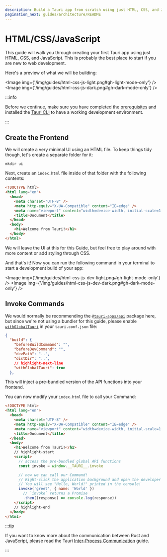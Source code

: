 ```yaml
---
description: Build a Tauri app from scratch using just HTML, CSS, and JavaScript
pagination_next: guides/architecture/README
---
```



# HTML/CSS/JavaScript

This guide will walk you through creating your first Tauri app using just HTML, CSS, and JavaScript. This is probably the best place to start if you are new to web development.

<Intro />

Here's a preview of what we will be building:

<Image img={'/img/guides/html-css-js-light.png#gh-light-mode-only'} />
<Image img={'/img/guides/html-css-js-dark.png#gh-dark-mode-only'} />

:::info

Before we continue, make sure you have completed the [prerequisites] and installed the [Tauri CLI][tauri-cli] to have a working development environment.

:::

## Create the Frontend

We will create a very minimal UI using an HTML file. To keep things tidy though, let's create a separate folder for it:

```shell
mkdir ui
```

Next, create an `index.html` file inside of that folder with the following contents:

```html title=index.html
<!DOCTYPE html>
<html lang="en">
  <head>
    <meta charset="UTF-8" />
    <meta http-equiv="X-UA-Compatible" content="IE=edge" />
    <meta name="viewport" content="width=device-width, initial-scale=1.0" />
    <title>Document</title>
  </head>
  <body>
    <h1>Welcome from Tauri!</h1>
  </body>
</html>
```

We will leave the UI at this for this Guide, but feel free to play around with more content or add styling through CSS.

<TauriInit
  webAssets="For the sake of this tutorial we will answer this with '../ui'."
  devServer="Because we don't use a frontend bundler with Hot Module Reloading (HMR) for this tutorial we will answer with the same path as the previous question: '../ui'."
/>

And that's it! Now you can run the following command in your terminal to start a development build of your app:

<Command name="dev" />

<Image img={'/img/guides/html-css-js-dev-light.png#gh-light-mode-only'} />
<Image img={'/img/guides/html-css-js-dev-dark.png#gh-dark-mode-only'} />

## Invoke Commands

<Commands />

We would normally be recommending the [`@tauri-apps/api`] package here, but since we're not using a bundler for this guide, please enable [`withGlobalTauri`] in your `tauri.conf.json` file:

```json
{
  "build": {
    "beforeBuildCommand": "",
    "beforeDevCommand": "",
    "devPath": "..",
    "distDir": "..",
    // highlight-next-line
    "withGlobalTauri": true
  },
```

This will inject a pre-bundled version of the API functions into your frontend.

You can now modify your `index.html` file to call your Command:

```html title=index.html
<!DOCTYPE html>
<html lang="en">
  <head>
    <meta charset="UTF-8" />
    <meta http-equiv="X-UA-Compatible" content="IE=edge" />
    <meta name="viewport" content="width=device-width, initial-scale=1.0" />
    <title>Document</title>
  </head>
  <body>
    <h1>Welcome from Tauri!</h1>
    // highlight-start
    <script>
      // access the pre-bundled global API functions
      const invoke = window.__TAURI__.invoke

      // now we can call our Command!
      // Right-click the application background and open the developer tools.
      // You will see "Hello, World!" printed in the console!
      invoke('greet', { name: 'World' })
        // `invoke` returns a Promise
        .then((response) => console.log(response))
    </script>
    // highlight-end
  </body>
</html>
```

:::tip

If you want to know more about the communication between Rust and JavaScript, please read the Tauri [Inter-Process Communication][inter-process-communication] guide.

:::

[inter-process-communication]: ../../architecture/inter-process-communication
[cargo]: https://doc.rust-lang.org/cargo/
[prerequisites]: ../prerequisites.md
[tauri-cli]: ../tauri-cli.md
[`withglobaltauri`]: ../../../api/config#buildconfig.withglobaltauri
[`@tauri-apps/api`]: ../../../api/js/
